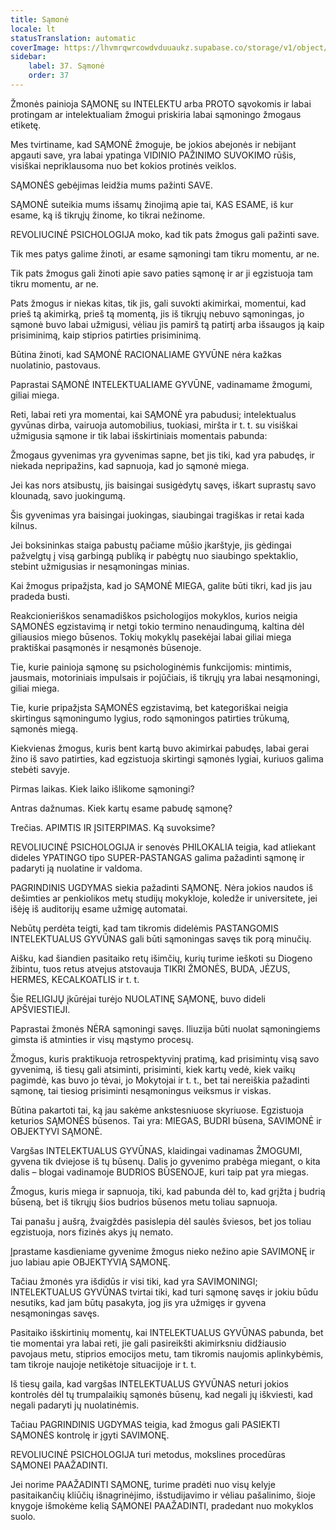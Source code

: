 ```yaml
---
title: Sąmonė
locale: lt
statusTranslation: automatic
coverImage: https://lhvmrqwrcowdvduuaukz.supabase.co/storage/v1/object/public/strapi-uploads/small_cover-educacion-fundamental.webp-2d51a7828a2b1309555be27f7e2a61a0.webp
sidebar:
    label: 37. Sąmonė
    order: 37
---
```

Žmonės painioja SĄMONĘ su INTELEKTU arba PROTO sąvokomis ir labai protingam ar intelektualiam žmogui priskiria labai sąmoningo žmogaus etiketę.

Mes tvirtiname, kad SĄMONĖ žmoguje, be jokios abejonės ir nebijant apgauti save, yra labai ypatinga VIDINIO PAŽINIMO SUVOKIMO rūšis, visiškai nepriklausoma nuo bet kokios protinės veiklos.

SĄMONĖS gebėjimas leidžia mums pažinti SAVE.

SĄMONĖ suteikia mums išsamų žinojimą apie tai, KAS ESAME, iš kur esame, ką iš tikrųjų žinome, ko tikrai nežinome.

REVOLIUCINĖ PSICHOLOGIJA moko, kad tik pats žmogus gali pažinti save.

Tik mes patys galime žinoti, ar esame sąmoningi tam tikru momentu, ar ne.

Tik pats žmogus gali žinoti apie savo paties sąmonę ir ar ji egzistuoja tam tikru momentu, ar ne.

Pats žmogus ir niekas kitas, tik jis, gali suvokti akimirkai, momentui, kad prieš tą akimirką, prieš tą momentą, jis iš tikrųjų nebuvo sąmoningas, jo sąmonė buvo labai užmigusi, vėliau jis pamirš tą patirtį arba išsaugos ją kaip prisiminimą, kaip stiprios patirties prisiminimą.

Būtina žinoti, kad SĄMONĖ RACIONALIAME GYVŪNE nėra kažkas nuolatinio, pastovaus.

Paprastai SĄMONĖ INTELEKTUALIAME GYVŪNE, vadinamame žmogumi, giliai miega.

Reti, labai reti yra momentai, kai SĄMONĖ yra pabudusi; intelektualus gyvūnas dirba, vairuoja automobilius, tuokiasi, miršta ir t. t. su visiškai užmigusia sąmone ir tik labai išskirtiniais momentais pabunda:

Žmogaus gyvenimas yra gyvenimas sapne, bet jis tiki, kad yra pabudęs, ir niekada nepripažins, kad sapnuoja, kad jo sąmonė miega.

Jei kas nors atsibustų, jis baisingai susigėdytų savęs, iškart suprastų savo klounadą, savo juokingumą.

Šis gyvenimas yra baisingai juokingas, siaubingai tragiškas ir retai kada kilnus.

Jei boksininkas staiga pabustų pačiame mūšio įkarštyje, jis gėdingai pažvelgtų į visą garbingą publiką ir pabėgtų nuo siaubingo spektaklio, stebint užmigusias ir nesąmoningas minias.

Kai žmogus pripažįsta, kad jo SĄMONĖ MIEGA, galite būti tikri, kad jis jau pradeda busti.

Reakcionieriškos senamadiškos psichologijos mokyklos, kurios neigia SĄMONĖS egzistavimą ir netgi tokio termino nenaudingumą, kaltina dėl giliausios miego būsenos. Tokių mokyklų pasekėjai labai giliai miega praktiškai pasąmonės ir nesąmonės būsenoje.

Tie, kurie painioja sąmonę su psichologinėmis funkcijomis: mintimis, jausmais, motoriniais impulsais ir pojūčiais, iš tikrųjų yra labai nesąmoningi, giliai miega.

Tie, kurie pripažįsta SĄMONĖS egzistavimą, bet kategoriškai neigia skirtingus sąmoningumo lygius, rodo sąmoningos patirties trūkumą, sąmonės miegą.

Kiekvienas žmogus, kuris bent kartą buvo akimirkai pabudęs, labai gerai žino iš savo patirties, kad egzistuoja skirtingi sąmonės lygiai, kuriuos galima stebėti savyje.

Pirmas laikas. Kiek laiko išlikome sąmoningi?

Antras dažnumas. Kiek kartų esame pabudę sąmonę?

Trečias. APIMTIS IR ĮSITERPIMAS. Ką suvoksime?

REVOLIUCINĖ PSICHOLOGIJA ir senovės PHILOKALIA teigia, kad atliekant dideles YPATINGO tipo SUPER-PASTANGAS galima pažadinti sąmonę ir padaryti ją nuolatine ir valdoma.

PAGRINDINIS UGDYMAS siekia pažadinti SĄMONĘ. Nėra jokios naudos iš dešimties ar penkiolikos metų studijų mokykloje, koledže ir universitete, jei išėję iš auditorijų esame užmigę automatai.

Nebūtų perdėta teigti, kad tam tikromis didelėmis PASTANGOMIS INTELEKTUALUS GYVŪNAS gali būti sąmoningas savęs tik porą minučių.

Aišku, kad šiandien pasitaiko retų išimčių, kurių turime ieškoti su Diogeno žibintu, tuos retus atvejus atstovauja TIKRI ŽMONĖS, BUDA, JĖZUS, HERMES, KECALKOATLIS ir t. t.

Šie RELIGIJŲ įkūrėjai turėjo NUOLATINĘ SĄMONĘ, buvo dideli APŠVIESTIEJI.

Paprastai žmonės NĖRA sąmoningi savęs. Iliuzija būti nuolat sąmoningiems gimsta iš atminties ir visų mąstymo procesų.

Žmogus, kuris praktikuoja retrospektyvinį pratimą, kad prisimintų visą savo gyvenimą, iš tiesų gali atsiminti, prisiminti, kiek kartų vedė, kiek vaikų pagimdė, kas buvo jo tėvai, jo Mokytojai ir t. t., bet tai nereiškia pažadinti sąmonę, tai tiesiog prisiminti nesąmoningus veiksmus ir viskas.

Būtina pakartoti tai, ką jau sakėme ankstesniuose skyriuose. Egzistuoja keturios SĄMONĖS būsenos. Tai yra: MIEGAS, BUDRI būsena, SAVIMONĖ ir OBJEKTYVI SĄMONĖ.

Vargšas INTELEKTUALUS GYVŪNAS, klaidingai vadinamas ŽMOGUMI, gyvena tik dviejose iš tų būsenų. Dalis jo gyvenimo prabėga miegant, o kita dalis – blogai vadinamoje BUDRIOS BŪSENOJE, kuri taip pat yra miegas.

Žmogus, kuris miega ir sapnuoja, tiki, kad pabunda dėl to, kad grįžta į budrią būseną, bet iš tikrųjų šios budrios būsenos metu toliau sapnuoja.

Tai panašu į aušrą, žvaigždės pasislepia dėl saulės šviesos, bet jos toliau egzistuoja, nors fizinės akys jų nemato.

Įprastame kasdieniame gyvenime žmogus nieko nežino apie SAVIMONĘ ir juo labiau apie OBJEKTYVIĄ SĄMONĘ.

Tačiau žmonės yra išdidūs ir visi tiki, kad yra SAVIMONINGI; INTELEKTUALUS GYVŪNAS tvirtai tiki, kad turi sąmonę savęs ir jokiu būdu nesutiks, kad jam būtų pasakyta, jog jis yra užmigęs ir gyvena nesąmoningas savęs.

Pasitaiko išskirtinių momentų, kai INTELEKTUALUS GYVŪNAS pabunda, bet tie momentai yra labai reti, jie gali pasireikšti akimirksniu didžiausio pavojaus metu, stiprios emocijos metu, tam tikromis naujomis aplinkybėmis, tam tikroje naujoje netikėtoje situacijoje ir t. t.

Iš tiesų gaila, kad vargšas INTELEKTUALUS GYVŪNAS neturi jokios kontrolės dėl tų trumpalaikių sąmonės būsenų, kad negali jų iškviesti, kad negali padaryti jų nuolatinėmis.

Tačiau PAGRINDINIS UGDYMAS teigia, kad žmogus gali PASIEKTI SĄMONĖS kontrolę ir įgyti SAVIMONĘ.

REVOLIUCINĖ PSICHOLOGIJA turi metodus, mokslines procedūras SĄMONEI PAAŽADINTI.

Jei norime PAAŽADINTI SĄMONĘ, turime pradėti nuo visų kelyje pasitaikančių kliūčių išnagrinėjimo, išstudijavimo ir vėliau pašalinimo, šioje knygoje išmokėme kelią SĄMONEI PAAŽADINTI, pradedant nuo mokyklos suolo.

